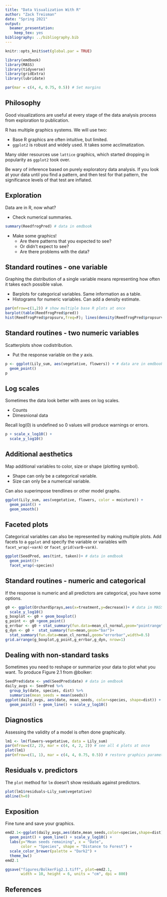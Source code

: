 ```yaml
---
title: "Data Visualization With R"
author: "Zack Treisman"
date: "Spring 2021"
output: 
  beamer_presentation: 
    keep_tex: yes
bibliography: ../bibliography.bib    
---
```


```r
knitr::opts_knit$set(global.par = TRUE)

library(emdbook)
library(MASS)
library(tidyverse)
library(gridExtra)
library(lubridate)

```

```r
par(mar = c(4, 4, 0.75, 0.5)) # Set margins
``` 


## Philosophy

Good visualizations are useful at every stage of the data analysis process from exploration to publication.

R has multiple graphics systems. We will use two:

* Base R graphics are often intuitive, but limited.
* `ggplot2` is robust and widely used. It takes some acclimatization.

Many older resources use `lattice` graphics, which started dropping in popularity as `ggplot2` took over.

Be wary of inference based on purely exploratory data analysis. If you look at your data until you find a pattern, and then test for that pattern, the significance levels of that test are inflated.

## Exploration

Data are in R, now what? 

* Check numerical summaries.

\scriptsize
```r
summary(ReedfrogPred) # data in emdbook
```

\normalsize
* Make some graphics!
    * Are there patterns that you expected to see?
    * Or didn't expect to see?
    * Are there problems with the data?


## Standard routines - one variable

Graphing the distribution of a single variable means representing how often it takes each possible value.

* Barplots for categorical variables. Same information as a table.
* Histograms for numeric variables. Can add a density estimate.

\scriptsize
```r
par(mfrow=c(1,2)) # show multiple base R plots at once
barplot(table(ReedfrogPred$pred))
hist(ReedfrogPred$propsurv,freq=F); lines(density(ReedfrogPred$propsurv))
```

## Standard routines - two numeric variables

Scatterplots show codistribution.

* Put the response variable on the $y$ axis.

\scriptsize
```r
p <- ggplot(Lily_sum, aes(vegetative, flowers)) + # data are in emdbook
  geom_point()
p
```

## Log scales

Sometimes the data look better with axes on log scales.

* Counts
* Dimesnional data

Recall log(0) is undefined so 0 values will produce warnings or errors.

\scriptsize
```r
p + scale_x_log10() + 
  scale_y_log10()
```

## Additional aesthetics 

Map additional variables to color, size or shape (plotting symbol).

* Shape can only be a categorical variable.
* Size can only be a numerical variable.

Can also superimpose trendlines or other model graphs.

\scriptsize
```r
ggplot(Lily_sum, aes(vegetative, flowers, color = moisture)) + 
  geom_point() +
  geom_smooth()
```

## Faceted plots

Categorical variables can also be represented by making multiple plots. Add facets to a `ggplot` and specify the variable or variables with `facet_wrap(~varA)` or `facet_grid(varB~varA)`. 

\scriptsize

```r
ggplot(SeedPred, aes(tint, taken))+ # data in emdbook
  geom_point()+
  facet_wrap(~species)
```


## Standard routines - numeric and categorical

If the response is numeric and all predictors are categorical, you have some options.

\scriptsize

```r
g0 <- ggplot(OrchardSprays,aes(x=treatment,y=decrease))+ # data in MASS
  scale_y_log10()
g_boxplot <- g0 + geom_boxplot()
g_point <- g0 +geom_point()
g_errbar <- g0 + stat_summary(fun.data=mean_cl_normal,geom="pointrange")
g_dyn <- g0 +  stat_summary(fun=mean,geom="bar")+
  stat_summary(fun.data=mean_cl_normal,geom="errorbar",width=0.5)
grid.arrange(g_boxplot,g_point,g_errbar,g_dyn, nrow=1)
```

## Dealing with non-standard tasks

Sometimes you need to reshape or summarize your data to plot what you want. To produce Figure 2.1 from @bolker:

\scriptsize
```r
SeedPred$date <- ymd(SeedPred$date) # data in emdbook
daily_avgs <- SeedPred %>%
  group_by(date, species, dist) %>%
  summarise(mean_seeds = mean(seeds))
ggplot(daily_avgs, aes(date, mean_seeds, color=species, shape=dist)) +
  geom_point() + geom_line() + scale_y_log10()
```

## Diagnostics

Assessing the validity of a model is often done graphically.
\scriptsize
```r
lm1 <- lm(flowers~vegetative, data = Lily_sum)
par(mfrow=c(2, 2), mar = c(4, 4, 2, 2)) # see all 4 plots at once
plot(lm1)
par(mfrow=c(1, 1), mar = c(4, 4, 0.75, 0.5)) # restore graphics parameters
```

## Residuals v. predictors

The `plot` method for `lm` doesn't show residuals against predictors.

\scriptsize
```r
plot(lm1$residuals~Lily_sum$vegetative)
abline(h=0)
```

## Exposition

Fine tune and save your graphics.
\scriptsize
```r
emd2.1<-ggplot(daily_avgs,aes(date,mean_seeds,color=species,shape=dist))+
  geom_point() + geom_line() + scale_y_log10() +
  labs(y="Mean seeds remaining", x = "Date", 
       color = "Species", shape = "Distance to Forest") +
  scale_color_brewer(palette = "Dark2") +
  theme_bw()
emd2.1
```
```r
ggsave("figures/BolkerFig2.1.tiff", plot=emd2.1, 
       width = 10, height = 6, units = "cm", dpi = 800)
```

## References

